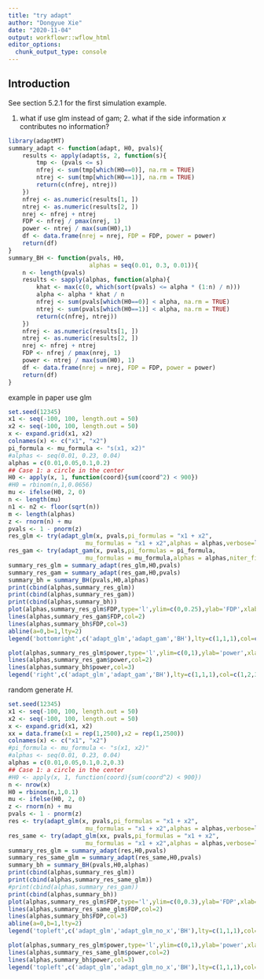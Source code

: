 ```yaml
---
title: "try adapt"
author: "Dongyue Xie"
date: "2020-11-04"
output: workflowr::wflow_html
editor_options:
  chunk_output_type: console
---
```


## Introduction

See section 5.2.1 for the first simulation example.

1. what if use glm instead of gam; 2. what if the side information $x$ contributes no information?

```r
library(adaptMT)
summary_adapt <- function(adapt, H0, pvals){
    results <- apply(adapt$s, 2, function(s){
        tmp <- (pvals <= s)
        nfrej <- sum(tmp[which(H0==0)], na.rm = TRUE)
        ntrej <- sum(tmp[which(H0==1)], na.rm = TRUE)
        return(c(nfrej, ntrej))
    })
    nfrej <- as.numeric(results[1, ])
    ntrej <- as.numeric(results[2, ])
    nrej <- nfrej + ntrej
    FDP <- nfrej / pmax(nrej, 1)
    power <- ntrej / max(sum(H0),1)
    df <- data.frame(nrej = nrej, FDP = FDP, power = power)
    return(df)
}
summary_BH <- function(pvals, H0,
                       alphas = seq(0.01, 0.3, 0.01)){
    n <- length(pvals)
    results <- sapply(alphas, function(alpha){
        khat <- max(c(0, which(sort(pvals) <= alpha * (1:n) / n)))
        alpha <- alpha * khat / n
        nfrej <- sum(pvals[which(H0==0)] < alpha, na.rm = TRUE)
        ntrej <- sum(pvals[which(H0==1)] < alpha, na.rm = TRUE)
        return(c(nfrej, ntrej))
    })
    nfrej <- as.numeric(results[1, ])
    ntrej <- as.numeric(results[2, ])
    nrej <- nfrej + ntrej
    FDP <- nfrej / pmax(nrej, 1)
    power <- ntrej / max(sum(H0), 1)
    df <- data.frame(nrej = nrej, FDP = FDP, power = power)
    return(df)
}
```


example in paper use glm 

```r
set.seed(12345)
x1 <- seq(-100, 100, length.out = 50)
x2 <- seq(-100, 100, length.out = 50)
x <- expand.grid(x1, x2)
colnames(x) <- c("x1", "x2")
pi_formula <- mu_formula <- "s(x1, x2)"
#alphas <- seq(0.01, 0.23, 0.04)
alphas = c(0.01,0.05,0.1,0.2)
## Case 1: a circle in the center
H0 <- apply(x, 1, function(coord){sum(coord^2) < 900})
#H0 = rbinom(n,1,0.0656)
mu <- ifelse(H0, 2, 0)
n <- length(mu)
n1 <- n2 <- floor(sqrt(n))
m <- length(alphas)
z <- rnorm(n) + mu
pvals <- 1 - pnorm(z)
res_glm <- try(adapt_glm(x, pvals,pi_formulas = "x1 + x2",
                      mu_formulas = "x1 + x2",alphas = alphas,verbose=list(print=F,fit=F,ms=F)))
res_gam <- try(adapt_gam(x, pvals,pi_formulas = pi_formula,
                      mu_formulas = mu_formula,alphas = alphas,niter_fit = 5))
summary_res_glm = summary_adapt(res_glm,H0,pvals)
summary_res_gam = summary_adapt(res_gam,H0,pvals)
summary_bh = summary_BH(pvals,H0,alphas)
print(cbind(alphas,summary_res_glm))
print(cbind(alphas,summary_res_gam))
print(cbind(alphas,summary_bh))
plot(alphas,summary_res_glm$FDP,type='l',ylim=c(0,0.25),ylab='FDP',xlab='target FDR level')
lines(alphas,summary_res_gam$FDP,col=2)
lines(alphas,summary_bh$FDP,col=3)
abline(a=0,b=1,lty=2)
legend('bottomright',c('adapt_glm','adapt_gam','BH'),lty=c(1,1,1),col=c(1,2,3))

plot(alphas,summary_res_glm$power,type='l',ylim=c(0,1),ylab='power',xlab='target FDR level')
lines(alphas,summary_res_gam$power,col=2)
lines(alphas,summary_bh$power,col=3)
legend('right',c('adapt_glm','adapt_gam','BH'),lty=c(1,1,1),col=c(1,2,3))
```


random generate $H$. 

```r
set.seed(12345)
x1 <- seq(-100, 100, length.out = 50)
x2 <- seq(-100, 100, length.out = 50)
x <- expand.grid(x1, x2)
xx = data.frame(x1 = rep(1,2500),x2 = rep(1,2500))
colnames(x) <- c("x1", "x2")
#pi_formula <- mu_formula <- "s(x1, x2)"
#alphas <- seq(0.01, 0.23, 0.04)
alphas = c(0.01,0.05,0.1,0.2,0.3)
## Case 1: a circle in the center
#H0 <- apply(x, 1, function(coord){sum(coord^2) < 900})
n <- nrow(x)
H0 = rbinom(n,1,0.1)
mu <- ifelse(H0, 2, 0)
z <- rnorm(n) + mu
pvals <- 1 - pnorm(z)
res <- try(adapt_glm(x, pvals,pi_formulas = "x1 + x2",
                      mu_formulas = "x1 + x2",alphas = alphas,verbose=list(print=F,fit=F,ms=F)))
res_same <- try(adapt_glm(xx, pvals,pi_formulas = "x1 + x2",
                      mu_formulas = "x1 + x2",alphas = alphas,verbose=list(print=F,fit=F,ms=F)))
summary_res_glm = summary_adapt(res,H0,pvals)
summary_res_same_glm = summary_adapt(res_same,H0,pvals)
summary_bh = summary_BH(pvals,H0,alphas)
print(cbind(alphas,summary_res_glm))
print(cbind(alphas,summary_res_same_glm))
#print(cbind(alphas,summary_res_gam))
print(cbind(alphas,summary_bh))
plot(alphas,summary_res_glm$FDP,type='l',ylim=c(0,0.3),ylab='FDP',xlab='target FDR level')
lines(alphas,summary_res_same_glm$FDP,col=2)
lines(alphas,summary_bh$FDP,col=3)
abline(a=0,b=1,lty=2)
legend('topleft',c('adapt_glm','adapt_glm_no_x','BH'),lty=c(1,1,1),col=c(1,2,3))

plot(alphas,summary_res_glm$power,type='l',ylim=c(0,1),ylab='power',xlab='target FDR level')
lines(alphas,summary_res_same_glm$power,col=2)
lines(alphas,summary_bh$power,col=3)
legend('topleft',c('adapt_glm','adapt_glm_no_x','BH'),lty=c(1,1,1),col=c(1,2,3))
```

